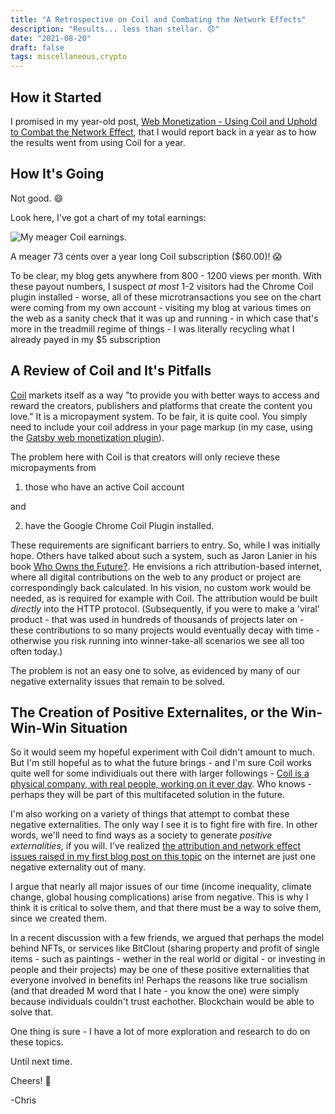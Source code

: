 ```yaml
---
title: "A Retrospective on Coil and Combating the Network Effects"
description: "Results... less than stellar. 😞"
date: "2021-08-20"
draft: false
tags: miscellaneous,crypto
---
```


## How it Started

I promised in my year-old post, [Web Monetization - Using Coil and Uphold to Combat the Network Effect](/blog/web-monetization-using-coil-and-uphold-to-combat-the-network-effect/), that I would report back in a year as to how the results went from using Coil for a year.

## How It's Going

Not good. 😄

Look here, I've got a chart of my total earnings:

![My meager Coil earnings.](coil.png)

A meager 73 cents over a year long Coil subscription ($60.00)! 😱

To be clear, my blog gets anywhere from 800 - 1200 views per month. With these payout numbers, I suspect _at most_ 1-2 visitors had the Chrome Coil plugin installed - worse, all of these microtransactions you see on the chart were coming from my own account - visiting my blog at various times on the web as a sanity check that it was up and running - in which case that's more in the treadmill regime of things - I was literally recycling what I already payed in my $5 subscription 

## A Review of Coil and It's Pitfalls

[Coil](https://coil.com/about) markets itself as a way "to provide you with better ways to access and reward the creators, publishers and platforms that create the content you love." It is a micropayment system. To be fair, it is quite cool. You simply need to include your coil address in your page markup (in my case, using the [Gatsby web monetization plugin](https://www.gatsbyjs.com/plugins/gatsby-plugin-web-monetization/)).

The problem here with Coil is that creators will only recieve these micropayments from 

1. those who have an active Coil account 

and 

2. have the Google Chrome Coil Plugin installed.

These requirements are significant barriers to entry. So, while I was initially hope. Others have talked about such a system, such as Jaron Lanier in his book [Who Owns the Future?](https://www.goodreads.com/book/show/15802693-who-owns-the-future). He envisions a rich attribution-based internet, where all digital contributions on the web to any product or project are correspondingly back calculated. In his vision, no custom work would be needed, as is required for example with Coil. The attribution would be built _directly_ into the HTTP protocol. (Subsequently, if you were to make a 'viral' product - that was used in hundreds of thousands of projects later on - these contributions to so many projects would eventually decay with time - otherwise you risk running into winner-take-all scenarios we see all too often today.) 

The problem is not an easy one to solve, as evidenced by many of our negative externality issues that remain to be solved.

## The Creation of Positive Externalites, or the Win-Win-Win Situation

So it would seem my hopeful experiment with Coil didn't amount to much. But I'm still hopeful as to what the future brings - and I'm sure Coil works quite well for some individiuals out there with larger followings - [Coil is a physical company, with real people, working on it ever day](https://coil.com/about). Who knows - perhaps they will be part of this multifaceted solution in the future. 

I'm also working on a variety of things that attempt to combat these negative externalities. The only way I see it is to fight fire with fire. In other words, we'll need to find ways as a society to generate _positive externalities_, if you will. I've realized [the attribution and network effect issues raised in my first blog post on this topic](/blog/web-monetization-using-coil-and-uphold-to-combat-the-network-effect/) on the internet are just one negative externality out of many.

I argue that nearly all major issues of our time (income inequality, climate change, global housing complications) arise from negative. This is why I think it is critical to solve them, and that there must be a way to solve them, since we created them.

In a recent discussion with a few friends, we argued that perhaps the model behind NFTs, or services like BitClout (sharing property and profit of single items - such as paintings - wether in the real world or digital - or investing in people and their projects) may be one of these positive externalities that everyone involved in benefits in! Perhaps the reasons like true socialism (and that dreaded M word that I hate - you know the one) were simply because individuals couldn't trust eachother. Blockchain would be able to solve that.

One thing is sure - I have a lot of more exploration and research to do on these topics.

Until next time.

Cheers! 🍻

-Chris